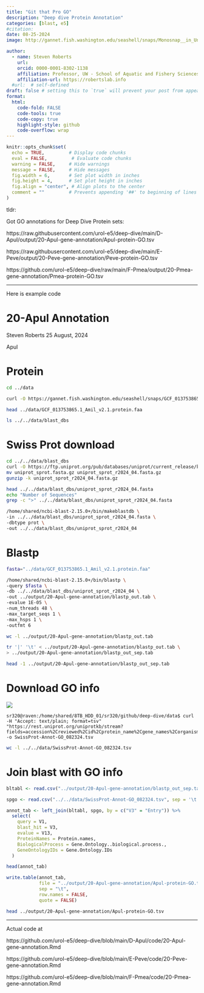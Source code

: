 ```yaml
---
title: "Git that Pro GO"
description: "Deep dive Protein Annotation"
categories: [blast, e5]
#citation: 
date: 08-25-2024
image: http://gannet.fish.washington.edu/seashell/snaps/Monosnap__in_UniProtKB_search_571864__UniProt_2024-08-23_16-18-03.png # finding a good image

author:
  - name: Steven Roberts
    url: 
    orcid: 0000-0001-8302-1138
    affiliation: Professor, UW - School of Aquatic and Fishery Sciences
    affiliation-url: https://robertslab.info
  #url:  # self-defined
draft: false # setting this to `true` will prevent your post from appearing on your listing page until you're ready!
format:
  html:
    code-fold: FALSE
    code-tools: true
    code-copy: true
    highlight-style: github
    code-overflow: wrap
---
```


```r
knitr::opts_chunk$set(
  echo = TRUE,         # Display code chunks
  eval = FALSE,         # Evaluate code chunks
  warning = FALSE,     # Hide warnings
  message = FALSE,     # Hide messages
  fig.width = 6,       # Set plot width in inches
  fig.height = 4,      # Set plot height in inches
  fig.align = "center", # Align plots to the center
  comment = ""         # Prevents appending '##' to beginning of lines in code analyses
)
```

tldr:

Got GO annotations for Deep Dive Protein sets:


https://raw.githubusercontent.com/urol-e5/deep-dive/main/D-Apul/output/20-Apul-gene-annotation/Apul-protein-GO.tsv

https://raw.githubusercontent.com/urol-e5/deep-dive/main/E-Peve/output/20-Peve-gene-annotation/Peve-protein-GO.tsv

https://github.com/urol-e5/deep-dive/raw/main/F-Pmea/output/20-Pmea-gene-annotation/Pmea-protein-GO.tsv


---


Here is example code

20-Apul Annotation
================
Steven Roberts
25 August, 2024



Apul

# Protein

``` bash
cd ../data

curl -O https://gannet.fish.washington.edu/seashell/snaps/GCF_013753865.1_Amil_v2.1.protein.faa
```

``` bash
head ../data/GCF_013753865.1_Amil_v2.1.protein.faa
```

``` bash
ls ../../data/blast_dbs
```


# Swiss Prot download
``` bash
cd ../../data/blast_dbs
curl -O https://ftp.uniprot.org/pub/databases/uniprot/current_release/knowledgebase/complete/uniprot_sprot.fasta.gz
mv uniprot_sprot.fasta.gz uniprot_sprot_r2024_04.fasta.gz
gunzip -k uniprot_sprot_r2024_04.fasta.gz
```

``` bash
head ../../data/blast_dbs/uniprot_sprot_r2024_04.fasta
echo "Number of Sequences"
grep -c ">" ../../data/blast_dbs/uniprot_sprot_r2024_04.fasta
```

``` bash
/home/shared/ncbi-blast-2.15.0+/bin/makeblastdb \
-in ../../data/blast_dbs/uniprot_sprot_r2024_04.fasta \
-dbtype prot \
-out ../../data/blast_dbs/uniprot_sprot_r2024_04
```

# Blastp

``` bash
fasta="../data/GCF_013753865.1_Amil_v2.1.protein.faa"

/home/shared/ncbi-blast-2.15.0+/bin/blastp \
-query $fasta \
-db ../../data/blast_dbs/uniprot_sprot_r2024_04 \
-out ../output/20-Apul-gene-annotation/blastp_out.tab \
-evalue 1E-05 \
-num_threads 48 \
-max_target_seqs 1 \
-max_hsps 1 \
-outfmt 6
```

``` bash
wc -l ../output/20-Apul-gene-annotation/blastp_out.tab
```

``` bash
tr '|' '\t' < ../output/20-Apul-gene-annotation/blastp_out.tab \
> ../output/20-Apul-gene-annotation/blastp_out_sep.tab

head -1 ../output/20-Apul-gene-annotation/blastp_out_sep.tab
```


# Download GO info

![](http://gannet.fish.washington.edu/seashell/snaps/Monosnap__in_UniProtKB_search_571864__UniProt_2024-08-23_16-18-03.png)



    sr320@raven:/home/shared/8TB_HDD_01/sr320/github/deep-dive/data$ curl -H "Accept: text/plain; format=tsv" "https://rest.uniprot.org/uniprotkb/stream?fields=accession%2Creviewed%2Cid%2Cprotein_name%2Cgene_names%2Corganism_name%2Clength%2Cgo_p%2Cgo_c%2Cgo%2Cgo_f%2Cgo_id&format=tsv&query=%28*%29+AND+%28reviewed%3Atrue%29" -o SwissProt-Annot-GO_082324.tsv

``` bash
wc -l ../../data/SwissProt-Annot-GO_082324.tsv 
```

#  **Join blast with GO info**

``` r
bltabl <- read.csv("../output/20-Apul-gene-annotation/blastp_out_sep.tab", sep = '\t', header = FALSE)

spgo <- read.csv("../../data/SwissProt-Annot-GO_082324.tsv", sep = '\t', header = TRUE)
```

``` r
annot_tab <- left_join(bltabl, spgo, by = c("V3" = "Entry")) %>%
  select(
    query = V1,
    blast_hit = V3,
    evalue = V13,
    ProteinNames = Protein.names,
    BiologicalProcess = Gene.Ontology..biological.process.,
    GeneOntologyIDs = Gene.Ontology.IDs
  )
```

``` r
head(annot_tab)
```

``` r
write.table(annot_tab, 
            file = "../output/20-Apul-gene-annotation/Apul-protein-GO.tsv", 
            sep = "\t", 
            row.names = FALSE, 
            quote = FALSE)
```

``` bash
head ../output/20-Apul-gene-annotation/Apul-protein-GO.tsv
```


--- 

Actual code at

https://github.com/urol-e5/deep-dive/blob/main/D-Apul/code/20-Apul-gene-annotation.Rmd

https://github.com/urol-e5/deep-dive/blob/main/E-Peve/code/20-Peve-gene-annotation.Rmd

https://github.com/urol-e5/deep-dive/blob/main/F-Pmea/code/20-Pmea-gene-annotation.Rmd




